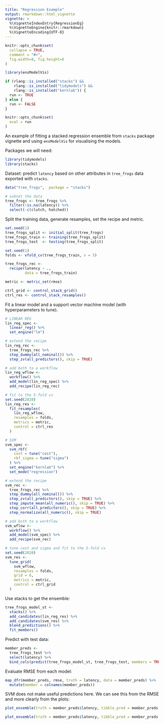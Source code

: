 ```yaml
---
title: "Regression Example"
output: rmarkdown::html_vignette
vignette: >
  %\VignetteIndexEntry{RegressionEg}
  %\VignetteEngine{knitr::rmarkdown}
  %\VignetteEncoding{UTF-8}
---
```


```r
knitr::opts_chunk$set(
  collapse = TRUE,
  comment = "#>",
  fig.width=8, fig.height=6
)
```

```r
library(ensModelVis)
```



```r
if (rlang::is_installed("stacks") && 
    rlang::is_installed("tidymodels") && 
    rlang::is_installed("kernlab")) {
  run <- TRUE
} else {
  run <- FALSE
}

knitr::opts_chunk$set(
  eval = run
)
```

An example of fitting a stacked regression ensemble from `stacks` package vignette and using `ensModelVis` for visualising the models.

Packages we will need:

```r
library(tidymodels)
library(stacks)
```

Dataset: predict `latency` based on other attributes in `tree_frogs` data exported with `stacks`. 

```r
data("tree_frogs",  package = "stacks")

# subset the data
tree_frogs <- tree_frogs %>%
  filter(!is.na(latency)) %>%
  select(-c(clutch, hatched))
```



Split the training data, generate resamples, set the recipe and metric.

```r

set.seed(1)
tree_frogs_split <- initial_split(tree_frogs)
tree_frogs_train <- training(tree_frogs_split)
tree_frogs_test  <- testing(tree_frogs_split)

set.seed(1)
folds <- vfold_cv(tree_frogs_train, v = 5)

tree_frogs_rec <- 
  recipe(latency ~ ., 
         data = tree_frogs_train)

metric <- metric_set(rmse)

ctrl_grid <- control_stack_grid()
ctrl_res <- control_stack_resamples()
```

Fit a linear model and a support vector machine model (with hyperparameters to tune).


```r
# LINEAR REG
lin_reg_spec <-
  linear_reg() %>%
  set_engine("lm")

# extend the recipe
lin_reg_rec <-
  tree_frogs_rec %>%
  step_dummy(all_nominal()) %>%
  step_zv(all_predictors(), skip = TRUE)

# add both to a workflow
lin_reg_wflow <- 
  workflow() %>%
  add_model(lin_reg_spec) %>%
  add_recipe(lin_reg_rec)

# fit to the 5-fold cv
set.seed(2020)
lin_reg_res <- 
  fit_resamples(
    lin_reg_wflow,
    resamples = folds,
    metrics = metric,
    control = ctrl_res
  )

# SVM
svm_spec <- 
  svm_rbf(
    cost = tune("cost"), 
    rbf_sigma = tune("sigma")
  ) %>%
  set_engine("kernlab") %>%
  set_mode("regression")

# extend the recipe
svm_rec <-
  tree_frogs_rec %>%
  step_dummy(all_nominal()) %>%
  step_zv(all_predictors(), skip = TRUE) %>%
  step_impute_mean(all_numeric(), skip = TRUE) %>%
  step_corr(all_predictors(), skip = TRUE) %>%
  step_normalize(all_numeric(), skip = TRUE)

# add both to a workflow
svm_wflow <- 
  workflow() %>% 
  add_model(svm_spec) %>%
  add_recipe(svm_rec)

# tune cost and sigma and fit to the 5-fold cv
set.seed(2020)
svm_res <- 
  tune_grid(
    svm_wflow, 
    resamples = folds, 
    grid = 6,
    metrics = metric,
    control = ctrl_grid
  )

```

Use stacks to get the ensemble:

```r
tree_frogs_model_st <- 
  stacks() %>%
  add_candidates(lin_reg_res) %>%
  add_candidates(svm_res) %>%
  blend_predictions() %>%
  fit_members()
```


Predict with test data:



```r
member_preds <- 
  tree_frogs_test %>%
  select(latency) %>%
  bind_cols(predict(tree_frogs_model_st, tree_frogs_test, members = TRUE))
```

Evaluate RMSE from each model:

```r
map_dfr(member_preds, rmse, truth = latency, data = member_preds) %>%
  mutate(member = colnames(member_preds))
```

SVM does not make useful predictions here. We can see this from the RMSE and more clearly from the plots:

```r
plot_ensemble(truth = member_preds$latency, tibble_pred = member_preds %>% select(-latency))

plot_ensemble(truth = member_preds$latency, tibble_pred = member_preds %>% select(-latency), facet = TRUE)
```

